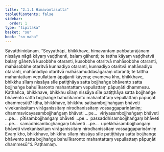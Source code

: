 ```yaml
---
title: "2.1.1 Himavantasutta"
tableOfContents: false
sidebar:
  order: 1
type: "tipitaka"
basket: "su"
book: "sn-maha"
---
```



<DynamicBreadcrumb />

<Division number="182" book="sn-maha" bookNo="14" page="58">

<Paragraph number="364" book="sn-maha">
Sāvatthinidānaṃ. “Seyyathāpi, bhikkhave, himavantaṃ pabbatarājānaṃ nissāya nāgā kāyaṃ vaḍḍhenti, balaṃ gāhenti; te tattha kāyaṃ vaḍḍhetvā balaṃ gāhetvā kusobbhe otaranti, kusobbhe otaritvā mahāsobbhe otaranti, mahāsobbhe otaritvā kunnadiyo otaranti, kunnadiyo otaritvā mahānadiyo otaranti, mahānadiyo otaritvā mahāsamuddasāgaraṃ otaranti; te tattha mahantattaṃ vepullattaṃ āpajjanti kāyena; evameva kho, bhikkhave, bhikkhu sīlaṃ nissāya sīle patiṭṭhāya satta bojjhaṅge bhāvento satta bojjhaṅge bahulīkaronto mahantattaṃ vepullattaṃ pāpuṇāti dhammesu. Kathañca, bhikkhave, bhikkhu sīlaṃ nissāya sīle patiṭṭhāya satta bojjhaṅge bhāvento satta bojjhaṅge bahulīkaronto mahantattaṃ vepullattaṃ pāpuṇāti dhammesūti? Idha, bhikkhave, bhikkhu satisambojjhaṅgaṃ bhāveti vivekanissitaṃ virāganissitaṃ nirodhanissitaṃ vossaggapariṇāmiṃ; dhammavicayasambojjhaṅgaṃ bhāveti …pe…  vīriyasambojjhaṅgaṃ bhāveti …pe…  pītisambojjhaṅgaṃ bhāveti …pe…  passaddhisambojjhaṅgaṃ bhāveti …pe…  samādhisambojjhaṅgaṃ bhāveti …pe…  upekkhāsambojjhaṅgaṃ bhāveti vivekanissitaṃ virāganissitaṃ nirodhanissitaṃ vossaggapariṇāmiṃ. Evaṃ kho, bhikkhave, bhikkhu sīlaṃ nissāya sīle patiṭṭhāya satta bojjhaṅge bhāvento satta bojjhaṅge bahulīkaronto mahantattaṃ vepullattaṃ pāpuṇāti dhammesū”ti.

</Paragraph>
</Division>

<Paragraph number="365" type="center" book="sn-maha">
Paṭhamaṃ.
</Paragraph>